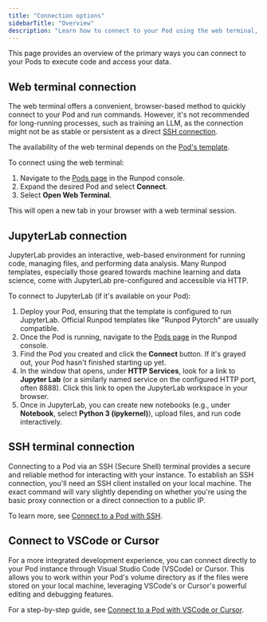 ```yaml
---
title: "Connection options"
sidebarTitle: "Overview"
description: "Learn how to connect to your Pod using the web terminal, SSH, JupyterLab, or VSCode."
---
```


This page provides an overview of the primary ways you can connect to your Pods to execute code and access your data.
 
## Web terminal connection

The web terminal offers a convenient, browser-based method to quickly connect to your Pod and run commands. However, it's not recommended for long-running processes, such as training an LLM, as the connection might not be as stable or persistent as a direct [SSH connection](#ssh-terminal-connection).

The availability of the web terminal depends on the [Pod's template](/pods/templates/overview).

To connect using the web terminal:

1.  Navigate to the [Pods page](https://console.runpod.io/pods) in the Runpod console.
2.  Expand the desired Pod and select **Connect**.
3.  Select **Open Web Terminal**.

This will open a new tab in your browser with a web terminal session.

## JupyterLab connection

JupyterLab provides an interactive, web-based environment for running code, managing files, and performing data analysis. Many Runpod templates, especially those geared towards machine learning and data science, come with JupyterLab pre-configured and accessible via HTTP.

To connect to JupyterLab (if it's available on your Pod):

1.  Deploy your Pod, ensuring that the template is configured to run JupyterLab. Official Runpod templates like "Runpod Pytorch" are usually compatible.
2.  Once the Pod is running, navigate to the [Pods page](https://console.runpod.io/pods) in the Runpod console.
3.  Find the Pod you created and click the **Connect** button. If it's grayed out, your Pod hasn't finished starting up yet.
4.  In the window that opens, under **HTTP Services**, look for a link to **Jupyter Lab** (or a similarly named service on the configured HTTP port, often 8888). Click this link to open the JupyterLab workspace in your browser.
5.  Once in JupyterLab, you can create new notebooks (e.g., under **Notebook**, select **Python 3 (ipykernel)**), upload files, and run code interactively.

## SSH terminal connection

Connecting to a Pod via an SSH (Secure Shell) terminal provides a secure and reliable method for interacting with your instance. To establish an SSH connection, you'll need an SSH client installed on your local machine. The exact command will vary slightly depending on whether you're using the basic proxy connection or a direct connection to a public IP.

To learn more, see [Connect to a Pod with SSH](/pods/configuration/use-ssh).

## Connect to VSCode or Cursor

For a more integrated development experience, you can connect directly to your Pod instance through Visual Studio Code (VSCode) or Cursor. This allows you to work within your Pod's volume directory as if the files were stored on your local machine, leveraging VSCode's or Cursor's powerful editing and debugging features.

For a step-by-step guide, see [Connect to a Pod with VSCode or Cursor](/pods/configuration/connect-to-ide).